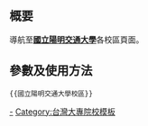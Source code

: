{{NoteTA|G1=MediaWiki}}{{Documentation subpage}}


== 概要 ==
導航至'''[[國立陽明交通大學]]'''各校區頁面。

== 參數及使用方法 ==
<pre>{{國立陽明交通大學校區}}</pre>

<includeonly>
[[Category:國立陽明交通大學|-]]
[[Category:台灣大專院校模板]]
</includeonly>